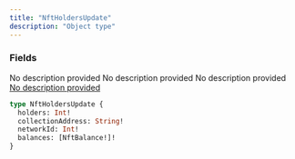 ```yaml
---
title: "NftHoldersUpdate"
description: "Object type"
---
```


### Fields

<ResponseField name="holders" type="Int!" required>
  No description provided
</ResponseField>

<ResponseField name="collectionAddress" type="String!" required>
  No description provided
</ResponseField>

<ResponseField name="networkId" type="Int!" required>
  No description provided
</ResponseField>

<a href="/api-reference/types/nftbalance">
  <ResponseField name="balances" type="[NftBalance!]!" required>
    No description provided
  </ResponseField>
</a>


```graphql NftHoldersUpdate
type NftHoldersUpdate {
  holders: Int!
  collectionAddress: String!
  networkId: Int!
  balances: [NftBalance!]!
}
```
